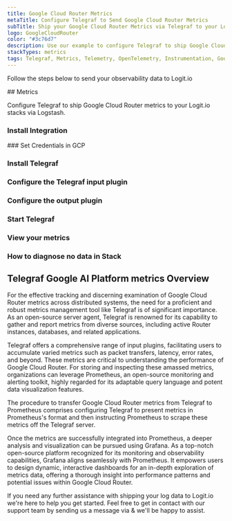 ```yaml
---
title: Google Cloud Router Metrics
metaTitle: Configure Telegraf to Send Google Cloud Router Metrics
subTitle: Ship your Google Cloud Router Metrics via Telegraf to your Logit.io Stack
logo: GoogleCloudRouter
color: "#3c76d7"
description: Use our example to configure Telegraf to ship Google Cloud Router metrics to Logit.io. Configure Telegraf to send Google Cloud Router metrics to ELK.
stackTypes: metrics
tags: Telegraf, Metrics, Telemetry, OpenTelemetry, Instrumentation, Google Cloud Router, Networking, Network
---
```


Follow the steps below to send your observability data to Logit.io

<Steps>
  ## Metrics

  Configure Telegraf to ship Google Cloud Router metrics to your Logit.io stacks via Logstash.
  
  ### Install Integration
  <InstallIntegration/>
  ### Set Credentials in GCP

  <SetGCPCredentials intro="Google Cloud Router is an exceptional aggregation of services situated within Google Cloud. It is intentionally constructed for the creation, deployment, and management of dynamic routes for VPN tunnels, fostering secure and efficient interaction between various software elements within a cloud-oriented ecosystem."/>
  
  ### Install Telegraf

  <InstallTelegraf />

  ### Configure the Telegraf input plugin

  <TelegrafStackDriverInput metric_type="router.googleapis.com"/>

  ### Configure the output plugin

  <TelegrafOutputPlugin />

  ### Start Telegraf

  <StartTelegraf />

  ### View your metrics
  <LaunchStack stackType="metrics" source="Google_Cloud_Router_Metrics_via_Telegraf" utmMedium="metrics" utmCampaign="telegraf-GoogleCloudRouter-metrics" />

  ### How to diagnose no data in Stack

  <DiagnoseNoData />
</Steps>

## Telegraf Google AI Platform metrics Overview

For the effective tracking and discerning examination of Google Cloud Router metrics across distributed systems, 
the need for a proficient and robust metrics management tool like Telegraf is of significant importance. 
As an open-source server agent, Telegraf is renowned for its capability to gather and report metrics from 
diverse sources, including active Router instances, databases, and related applications.

Telegraf offers a comprehensive range of input plugins, facilitating users to accumulate varied metrics 
such as packet transfers, latency, error rates, and beyond. These metrics are critical to understanding 
the performance of Google Cloud Router. For storing and inspecting these amassed metrics, organizations 
can leverage Prometheus, an open-source monitoring and alerting toolkit, highly regarded for its 
adaptable query language and potent data visualization features.

The procedure to transfer Google Cloud Router metrics from Telegraf to Prometheus comprises configuring 
Telegraf to present metrics in Prometheus's format and then instructing Prometheus to scrape these 
metrics off the Telegraf server.

Once the metrics are successfully integrated into Prometheus, a deeper analysis and visualization 
can be pursued using Grafana. As a top-notch open-source platform recognized for its monitoring 
and observability capabilities, Grafana aligns seamlessly with Prometheus. It empowers users to 
design dynamic, interactive dashboards for an in-depth exploration of metrics data, offering a 
thorough insight into performance patterns and potential issues within Google Cloud Router.

If you need any further assistance with shipping your log data to Logit.io we're here to help 
you get started. Feel free to get in contact with our support team by sending us a 
message via <IntercomButton text="live chat" /> & we'll be happy to assist.